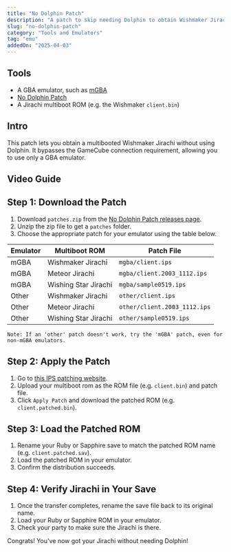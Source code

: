```yaml
---
title: "No Dolphin Patch"
description: "A patch to skip needing Dolphin to obtain Wishmaker Jirachi"
slug: "no-dolphin-patch"
category: "Tools and Emulators"
tag: "emu"
addedOn: "2025-04-03"
---
```


## Tools

- A GBA emulator, such as [mGBA](https://mgba.io/downloads.html#desktop-os-1)
- [No Dolphin Patch](https://github.com/zaksabeast/Multiboot-Jirachi-Patches/releases/latest)
- A Jirachi multiboot ROM (e.g. the Wishmaker `client.bin`)

## Intro

This patch lets you obtain a multibooted Wishmaker Jirachi without using Dolphin. It bypasses the GameCube connection requirement, allowing you to use only a GBA emulator.

## Video Guide

<YouTubeVideo src="https://www.youtube.com/embed/X_XV3EgzSIc?si=-K4fZ4m0Nl-LIRV6" />

## Step 1: Download the Patch

1. Download `patches.zip` from the [No Dolphin Patch releases page](https://github.com/zaksabeast/Multiboot-Jirachi-Patches/releases/latest).
2. Unzip the zip file to get a `patches` folder.
3. Choose the appropriate patch for your emulator using the table below.

| Emulator | Multiboot ROM        | Patch File                   |
| -------- | -------------------- | ---------------------------- |
| mGBA     | Wishmaker Jirachi    | `mgba/client.ips`            |
| mGBA     | Meteor Jirachi       | `mgba/client.2003_1112.ips`  |
| mGBA     | Wishing Star Jirachi | `mgba/sample0519.ips`        |
| Other    | Wishmaker Jirachi    | `other/client.ips`           |
| Other    | Meteor Jirachi       | `other/client.2003_1112.ips` |
| Other    | Wishing Star Jirachi | `other/sample0519.ips`       |

```
Note: If an 'other' patch doesn't work, try the 'mGBA' patch, even for non-mGBA emulators.
```

## Step 2: Apply the Patch

1. Go to [this IPS patching website](https://www.marcrobledo.com/RomPatcher.js/).
2. Upload your multiboot rom as the ROM file (e.g. `client.bin`) and patch file.
3. Click `Apply Patch` and download the patched ROM (e.g. `client.patched.bin`).

## Step 3: Load the Patched ROM

1. Rename your Ruby or Sapphire save to match the patched ROM name (e.g. `client.patched.sav`).
2. Load the patched ROM in your emulator.
3. Confirm the distribution succeeds.

## Step 4: Verify Jirachi in Your Save

1. Once the transfer completes, rename the save file back to its original name.
2. Load your Ruby or Sapphire ROM in your emulator.
3. Check your party to make sure the Jirachi is there.

Congrats! You've now got your Jirachi without needing Dolphin!
